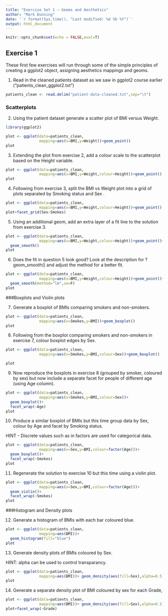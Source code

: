 ```yaml
---
title: "Exercise Set 1 — Geoms and Aesthetics"
author: "Mark Dunning"
date: '`r format(Sys.time(), "Last modified: %d %b %Y")`'
output: html_document
---
```



```r
knitr::opts_chunk$set(echo = FALSE,eval=T)
```


## Exercise 1

These first few exercises will run through some of the simple principles of creating a ggplot2 object, assigning aesthetics mappings and geoms.


1. Read in the cleaned patients dataset as we saw in ggplot2 course earlier ("patients_clean_ggplot2.txt")

```r
patients_clean <- read.delim("patient-data-cleaned.txt",sep="\t")
```

### Scatterplots

2. Using the patient dataset generate a scatter plot of BMI versus Weight.

```r
library(ggplot2)

plot <- ggplot(data=patients_clean,
               mapping=aes(x=BMI,y=Weight))+geom_point()
plot
```

3. Extending the plot from exercise 2, add a colour scale to the scatterplot based on the Height variable.

```r
plot <- ggplot(data=patients_clean,
               mapping=aes(x=BMI,y=Weight,colour=Height))+geom_point()
plot
```

4. Following from exercise 3, split the BMI vs Weight plot into a grid of plots separated by Smoking status and Sex .

```r
plot <- ggplot(data=patients_clean,
               mapping=aes(x=BMI,y=Weight,colour=Height))+geom_point()
plot+facet_grid(Sex~Smokes)
```

5. Using an additional geom, add an extra layer of a fit line to the solution from exercise 3.

```r
plot <- ggplot(data=patients_clean,
               mapping=aes(x=BMI,y=Weight,colour=Height))+geom_point()+
  geom_smooth()
plot

```

6. Does the fit in question 5 look good? Look at the description for ?geom_smooth() and adjust the method for a better fit.

```r
plot <- ggplot(data=patients_clean,
               mapping=aes(x=BMI,y=Weight,colour=Height))+geom_point()+
  geom_smooth(method="lm",se=F)
plot

```

###Boxplots and Violin plots

7. Generate a boxplot of BMIs comparing smokers and non-smokers.

```r

plot <- ggplot(data=patients_clean,
               mapping=aes(x=Smokes,y=BMI))+geom_boxplot()
plot
```


8. Following from the boxplot comparing smokers and non-smokers in exercise 7, colour boxplot edges by Sex.

```r
plot <- ggplot(data=patients_clean,
               mapping=aes(x=Smokes,y=BMI,colour=Sex))+geom_boxplot()

plot

```

9. Now reproduce the boxplots in exercise 8 (grouped by smoker, coloured by sex) but now include a separate facet for people of different age (using Age column).

```r
plot <- ggplot(data=patients_clean,
               mapping=aes(x=Smokes,y=BMI,colour=Sex))+
  geom_boxplot()+
  facet_wrap(~Age)
plot

```

10. Produce a similar boxplot of BMIs but this time group data by Sex, colour by Age and facet by Smoking status.

HINT - Discrete values such as in factors are used for categorical data.

```r
plot <- ggplot(data=patients_clean,
               mapping=aes(x=Sex,y=BMI,colour=factor(Age)))+
  geom_boxplot()+
  facet_wrap(~Smokes)
plot
```

11. Regenerate the solution to exercise 10 but this time using a violin plot.

```r
plot <- ggplot(data=patients_clean,
               mapping=aes(x=Sex,y=BMI,colour=factor(Age)))+
  geom_violin()+
  facet_wrap(~Smokes)
plot
```


###Histogram and Density plots

12. Generate a histogram of BMIs with each bar coloured blue.


```r
plot <- ggplot(data=patients_clean,
               mapping=aes(BMI))+
  geom_histogram(fill="blue")
plot
```

13. Generate density plots of BMIs coloured by Sex.

HINT: alpha can be used to control transparancy.

```r
plot <- ggplot(data=patients_clean,
               mapping=aes(BMI))+ geom_density(aes(fill=Sex),alpha=0.5)
plot
```

14. Generate a separate density plot of BMI coloured by sex for each Grade,
```r
plot <- ggplot(data=patients_clean,
               mapping=aes(BMI))+ geom_density(aes(fill=Sex),alpha=0.5)
plot+facet_wrap(~Grade)

```


